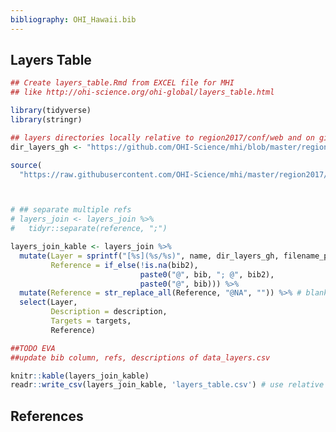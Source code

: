 ```yaml
---
bibliography: OHI_Hawaii.bib
---
```


## Layers Table

```r
## Create layers_table.Rmd from EXCEL file for MHI
## like http://ohi-science.org/ohi-global/layers_table.html

library(tidyverse)
library(stringr)

## layers directories locally relative to region2017/conf/web and on github
dir_layers_gh <- "https://github.com/OHI-Science/mhi/blob/master/region2017/layers"

source(
  "https://raw.githubusercontent.com/OHI-Science/mhi/master/region2017/conf/web/join_layers_csvs.R")



# ## separate multiple refs
# layers_join <- layers_join %>%
#   tidyr::separate(reference, ";")

layers_join_kable <- layers_join %>%
  mutate(Layer = sprintf("[%s](%s/%s)", name, dir_layers_gh, filename_prep),
         Reference = if_else(!is.na(bib2), 
                             paste0("@", bib, "; @", bib2),
                             paste0("@", bib))) %>%
  mutate(Reference = str_replace_all(Reference, "@NA", "")) %>% # blanks if @NAs
  select(Layer, 
         Description = description, 
         Targets = targets, 
         Reference)

##TODO EVA
##update bib column, refs, descriptions of data_layers.csv

knitr::kable(layers_join_kable)
readr::write_csv(layers_join_kable, 'layers_table.csv') # use relative filepath to this RMarkdown doc

```

## References

